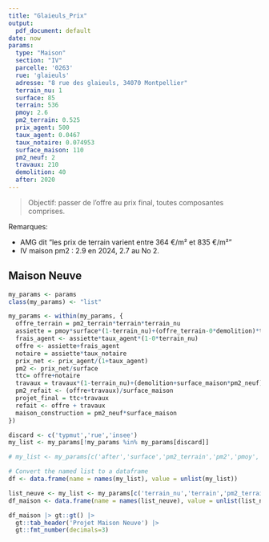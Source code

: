 ```yaml
---
title: "Glaieuls_Prix"
output:
  pdf_document: default
date: now
params:
  type: "Maison"
  section: "IV"
  parcelle: '0263'
  rue: 'glaieuls'
  adresse: "8 rue des glaieuls, 34070 Montpellier"
  terrain_nu: 1
  surface: 85
  terrain: 536
  pmoy: 2.6
  pm2_terrain: 0.525
  prix_agent: 500
  taux_agent: 0.0467
  taux_notaire: 0.074953 
  surface_maison: 110
  pm2_neuf: 2
  travaux: 210
  demolition: 40
  after: 2020
---
```


> Objectif: passer de l'offre au prix final, toutes composantes comprises.

Remarques:

- AMG dit "les prix de terrain varient entre 364 €/m² et 835 €/m²"
- IV maison pm2 : 2.9 en 2024, 2.7 au No 2.

## Maison Neuve

```r
my_params <- params
class(my_params) <- "list"

my_params <- within(my_params, {
  offre_terrain = pm2_terrain*terrain*terrain_nu
  assiette = pmoy*surface*(1-terrain_nu)+(offre_terrain-0*demolition)*terrain_nu
  frais_agent <- assiette*taux_agent*(1-0*terrain_nu)
  offre <- assiette+frais_agent
  notaire = assiette*taux_notaire
  prix_net <- prix_agent/(1+taux_agent)
  pm2 <- prix_net/surface
  ttc= offre+notaire
  travaux = travaux*(1-terrain_nu)+(demolition+surface_maison*pm2_neuf)*terrain_nu
  pm2_refait <- (offre+travaux)/surface_maison
  projet_final = ttc+travaux
  refait <- offre + travaux
  maison_construction = pm2_neuf*surface_maison
})

discard <- c('typmut','rue','insee')
my_list <- my_params[!my_params %in% my_params[discard]]

# my_list <- my_params[c('after','surface','pm2_terrain','pm2','pmoy','pm2_refait','prix_agent','prix_net','offre_terrain','offre','assiette','offre','refait','ttc','prix_final','taux_agent','frais_agent','notaire','travaux','maison_totale')] 

# Convert the named list to a dataframe
df <- data.frame(name = names(my_list), value = unlist(my_list))

list_neuve <- my_list <- my_params[c('terrain_nu','terrain','pm2_terrain','offre_terrain','assiette','taux_agent','frais_agent','offre','taux_notaire','notaire','ttc','surface_maison','pm2_neuf','demolition','maison_construction','travaux','projet_final','pm2_refait')] 
df_maison <- data.frame(name = names(list_neuve), value = unlist(list_neuve))

df_maison |> gt::gt() |>
  gt::tab_header('Projet Maison Neuve') |>
  gt::fmt_number(decimals=3)

```

